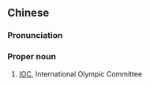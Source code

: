 {{also|奥会}}
==Chinese==
{{zh-forms|s=奥会}}

===Pronunciation===
{{zh-pron
|m=àohuì
|cat=pn
}}

===Proper noun===
{{zh-proper noun}}

# [[IOC]], International Olympic Committee